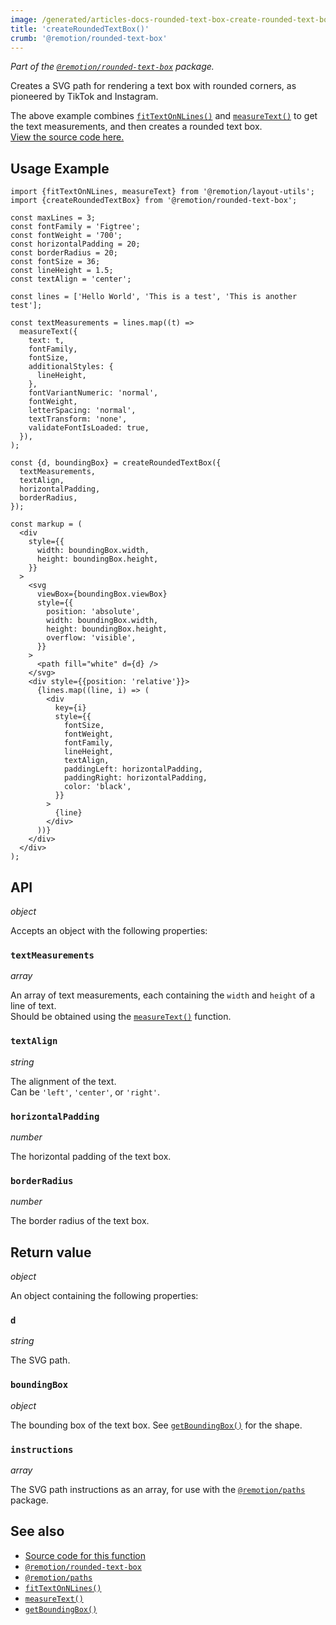 ```yaml
---
image: /generated/articles-docs-rounded-text-box-create-rounded-text-box.png
title: 'createRoundedTextBox()'
crumb: '@remotion/rounded-text-box'
---
```


_Part of the [`@remotion/rounded-text-box`](/docs/rounded-text-box) package._

Creates a SVG path for rendering a text box with rounded corners, as pioneered by TikTok and Instagram.

<Demo type="rounded-text-box" />

The above example combines [`fitTextOnNLines()`](/docs/layout-utils/fit-text-on-n-lines) and [`measureText()`](/docs/layout-utils/measure-text) to get the text measurements, and then creates a rounded text box.  
[View the source code here.](https://github.com/remotion-dev/remotion/blob/main/packages/docs/components/demos/RoundedTextBox.tsx)

## Usage Example

```tsx twoslash title="Simple usage example"
import {fitTextOnNLines, measureText} from '@remotion/layout-utils';
import {createRoundedTextBox} from '@remotion/rounded-text-box';

const maxLines = 3;
const fontFamily = 'Figtree';
const fontWeight = '700';
const horizontalPadding = 20;
const borderRadius = 20;
const fontSize = 36;
const lineHeight = 1.5;
const textAlign = 'center';

const lines = ['Hello World', 'This is a test', 'This is another test'];

const textMeasurements = lines.map((t) =>
  measureText({
    text: t,
    fontFamily,
    fontSize,
    additionalStyles: {
      lineHeight,
    },
    fontVariantNumeric: 'normal',
    fontWeight,
    letterSpacing: 'normal',
    textTransform: 'none',
    validateFontIsLoaded: true,
  }),
);

const {d, boundingBox} = createRoundedTextBox({
  textMeasurements,
  textAlign,
  horizontalPadding,
  borderRadius,
});

const markup = (
  <div
    style={{
      width: boundingBox.width,
      height: boundingBox.height,
    }}
  >
    <svg
      viewBox={boundingBox.viewBox}
      style={{
        position: 'absolute',
        width: boundingBox.width,
        height: boundingBox.height,
        overflow: 'visible',
      }}
    >
      <path fill="white" d={d} />
    </svg>
    <div style={{position: 'relative'}}>
      {lines.map((line, i) => (
        <div
          key={i}
          style={{
            fontSize,
            fontWeight,
            fontFamily,
            lineHeight,
            textAlign,
            paddingLeft: horizontalPadding,
            paddingRight: horizontalPadding,
            color: 'black',
          }}
        >
          {line}
        </div>
      ))}
    </div>
  </div>
);
```

## API

_object_ <TsType type="CreateRoundedTextBoxProps" source="@remotion/rounded-text-box" />

Accepts an object with the following properties:

### `textMeasurements`

_array_ <TsType type="Dimensions[]" source="@remotion/layout-utils" />

An array of text measurements, each containing the `width` and `height` of a line of text.  
Should be obtained using the [`measureText()`](/docs/layout-utils/measure-text) function.

### `textAlign`

_string_ <TsType type="TextAlign" source="@remotion/rounded-text-box" />

The alignment of the text.  
Can be `'left'`, `'center'`, or `'right'`.

### `horizontalPadding`

_number_

The horizontal padding of the text box.

### `borderRadius`

_number_

The border radius of the text box.

## Return value

_object_ <TsType type="CreateRoundedTextBoxResult" source="@remotion/rounded-text-box" />

An object containing the following properties:

### `d`

_string_

The SVG path.

### `boundingBox`

_object_ <TsType type="BoundingBox" source="@remotion/paths" />

The bounding box of the text box. See [`getBoundingBox()`](/docs/paths/get-bounding-box) for the shape.

### `instructions`

_array_ <TsType type="ReducedInstruction[]" source="@remotion/paths" />

The SVG path instructions as an array, for use with the [`@remotion/paths`](/docs/paths) package.

## See also

- [Source code for this function](https://github.com/remotion-dev/remotion/blob/main/packages/rounded-text-box/src/create-rounded-text-box.ts)
- [`@remotion/rounded-text-box`](/docs/rounded-text-box)
- [`@remotion/paths`](/docs/paths)
- [`fitTextOnNLines()`](/docs/layout-utils/fit-text-on-n-lines)
- [`measureText()`](/docs/layout-utils/measure-text)
- [`getBoundingBox()`](/docs/paths/get-bounding-box)
